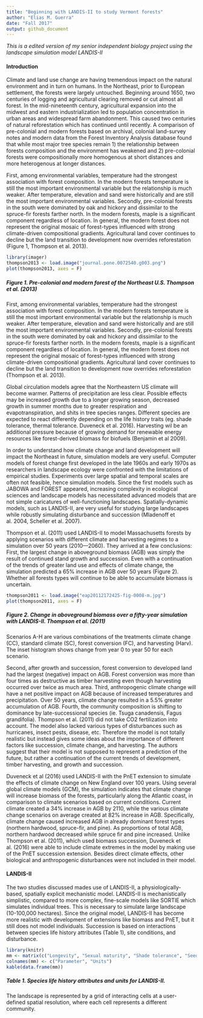 ```yaml
---
title: "Beginning with LANDIS-II to study Vermont forests"
author: "Elias M. Guerra"
date: "Fall 2017"
output: github_document
---
```


*This is a edited version of my senior independent biology project using the landscape simulation model LANDIS-II*

#### Introduction 

Climate and land use change are having tremendous impact on the natural environment and in turn on humans. In the Northeast, prior to European settlement, the forests were largely untouched. Beginning around 1650, two centuries of logging and agricultural clearing removed or cut almost all forest. In the mid-nineteenth century, agricultural expansion into the midwest and eastern industrialization led to population concentration in urban areas and widespread farm abandonment. This caused two centuries of natural reforestation which has continued until recently. A comparison of pre-colonial and modern forests based on archival, colonial land-survey notes and modern data from the Forest Inventory Analysis database found that while most major tree species remain 1) the relationship between forests composition and the environment has weakened and 2) pre-colonial forests were compositionally more homogenous at short distances and more heterogenous at longer distances. 

First, among environmental variables, temperature had the strongest association with forest composition. In the modern forests temperature is still the most important environmental variable but the relationship is much weaker. After temperature, elevation and sand were historically and are still the most important environmental variables. Secondly, pre-colonial forests in the south were dominated by oak and hickory and dissimilar to the spruce-fir forests farther north. In the modern forests, maple is a significant component regardless of location. In general, the modern forest does not represent the original mosaic of forest-types influenced with strong climate-driven compositional gradients. Agricultural land cover continues to decline but the land transition to development now overrides reforestation (Figure 1, Thompson et al. 2013).

```r
library(imager)
thompson2013 <- load.image("journal.pone.0072540.g003.png")
plot(thompson2013, axes = F)
```

##### Figure 1. Pre-colonial and modern forest of the Northeast U.S. *Thompson et al. (2013)*

First, among environmental variables, temperature had the strongest association with forest composition. In the modern forests temperature is still the most important environmental variable but the relationship is much weaker. After temperature, elevation and sand were historically and are still the most important environmental variables. Secondly, pre-colonial forests in the south were dominated by oak and hickory and dissimilar to the spruce-fir forests farther north. In the modern forests, maple is a significant component regardless of location. In general, the modern forest does not represent the original mosaic of forest-types influenced with strong climate-driven compositional gradients. Agricultural land cover continues to decline but the land transition to development now overrides reforestation (Thompson et al. 2013).

Global circulation models agree that the Northeastern US climate will become warmer. Patterns of precipitation are less clear. Possible effects may be increased growth due to a longer growing season, decreased growth in summer months due to greater respiration and evapotranspiration, and shits in tree species ranges. Different species are expected to react differently depending on the life history traits (eg. shade tolerance, thermal tolerance. Duveneck et al. 2016). Harvesting wil be an additional pressure because of growing demand for renewable energy resources like forest-derived biomass for biofuels (Benjamin et al 2009).

In order to understand how climate change and land development will impact the Northeast in future, simulation models are very useful. Computer models of forest change first developed in the late 1960s and early 1970s as researchers in landscape ecology were confronted with the limitations of empirical studies. Experiments over large spatial and temporal scales are often not feasible, hence simulation models. Since the first models such as JABOWA and FOREST appeared, increasing complexity in ecological sciences and landscape models has necessitated advanced models that are not simple caricatures of well-functioning landscapes. Spatially-dynamic models, such as LANDIS-II, are very useful for studying large landscapes while robustly simulating disturbance and succession (Mladenoff et al. 2004, Scheller et al. 2007).

Thompson et al. (2011) used LANDIS-II to model Massachusetts forests by applying scenarios with different climate and harvesting regimes to a simulation over 50 years (2010—2060). They arrived at a few conclusions: First, the largest change in aboveground biomass (AGB) was simply the result of continued stand growth and succession. Even with a continuation of the trends of greater land use and effects of climate change, the simulation predicted a 65% increase in AGB over 50 years (Figure 2). Whether all forests types will continue to be able to accumulate biomass is uncertain.

```r
thompson2011 <- load.image("eap20112172425-fig-0008-m.jpg")
plot(thompson2011, axes = F)
```

##### Figure 2. Change in aboveground biomass over a fifty-year simulation with LANDIS-II. *Thompson et al. (2011)*
 Scenarios A-H are various combinations of the treatments climate change (CC), standard climate (SC), forest conversion (FC), and harvesting (Harv). The inset histogram shows change from year 0 to year 50 for each scenario. 

Second, after growth and succession, forest conversion to developed land had the largest (negative) impact on AGB. Forest conversion was more than four times as destructive as timber harvesting even though harvesting occurred over twice as much area. Third, anthropogenic climate change will have a net positive impact on AGB because of increased temperatures and precipitation. Over 50 years, climate change resulted in a 5.5% greater accumulation of AGB. Fourth, the community composition is shifting to dominance by late-successional species (ie. Tsuga canadensis, Fagus grandifolia). Thompson et al. (2011) did not take CO2 fertilization into account. The model also lacked various types of disturbances such as hurricanes, insect pests, disease, etc. Therefore the model is not totally realistic but instead gives some ideas about the importance of different factors like succession, climate change, and harvesting. The authors suggest that their model is not supposed to represent a prediction of the future, but rather a continuation of the current trends of development, timber harvesting, and growth and succession.

Duveneck et al (2016) used LANDIS-II with the PnET extension to simulate the effects of climate change on New England over 100 years. Using several global climate models (GCM), the simulation indicates that climate change will increase biomass of the forests, particularly along the Atlantic coast, in comparison to climate scenarios based on current conditions. Current climate created a 34% increase in AGB by 2110, while the various climate change scenarios on average created at 82% increase in AGB. Specifically, climate change caused increased AGB in already dominant forest types (northern hardwood, spruce-fir, and pine). As proportions of total AGB, northern hardwood decreased while spruce fir and pine increased. Unlike Thompson et al. (2011), which used biomass succession, Duveneck et al. (2016) were able to include climate extremes in the model by making use of the PnET succession extension. Besides direct climate effects, other biological and anthropogenic disturbances were not included in their model.

#### LANDIS-II 

The two studies discussed mades use of LANDIS-II, a physiologically-based, spatially explicit mechanistic model. LANDIS-II is mechanistically simplistic, compared to more complex, fine-scale models like SORTIE which simulates individual trees. This is necessary to simulate large landscape (10-100,000 hectares). Since the original model, LANDIS-II has become more realistic with development of extensions like biomass and PnET, but it still does not model individuals. Succession is based on interactions between species life history attributes (Table 1), site conditions, and disturbance. 

```r
library(knitr)
mm <- matrix(c("Longevity", "Sexual maturity", "Shade tolerance", "Seed dispersal (effective and maximum)", "Resprouting age (minumum and maximum)", "Resprouting probability", "Post-fire regeneration", "years", "years", "meters", "meters", "years", "0-1", "boolean"), ncol = 2)
colnames(mm) <- c("Parameter", "Units")
kable(data.frame(mm))
```

##### Table 1. Species life history attributes and units for LANDIS-II.

The landscape is represented by a grid of interacting cells at a user- defined spatial resolution, where each cell represents a different community.
